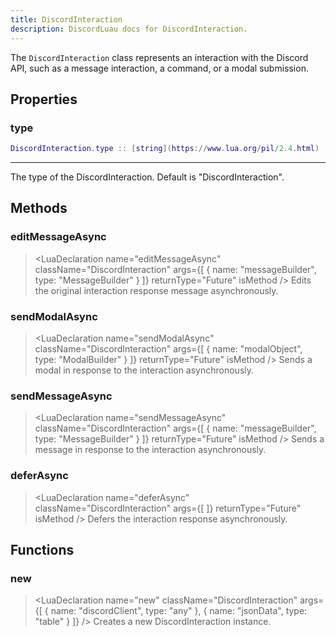 ```yaml
---
title: DiscordInteraction
description: DiscordLuau docs for DiscordInteraction.
---
```

[//]: # (This file was automatically compiled through the Generator luau code under this repository)
[//]: # (if you want to edit the documentation of discord-luau, please write changes)
[//]: # (to the discord-luau repository itself, we extract the comments from discord-luau and translate)
[//]: # (them into markdown files that Nextra can interpret!)

[//]: # (----- DOCUMENT IMPORTS ----- )


[//]: # (----- DOCUMENT DESCRIPTION ----- )

The `DiscordInteraction` class represents an interaction with the Discord API, such as a message interaction, a command, or a modal submission.

[//]: # (----- DOCUMENT PROPERTIES ----- )

## Properties

### type

 ```lua
 DiscordInteraction.type :: [string](https://www.lua.org/pil/2.4.html)
```

---
The type of the DiscordInteraction. Default is "DiscordInteraction".

[//]: # (----- DOCUMENT METHODS ----- )

## Methods

### editMessageAsync

> <LuaDeclaration name="editMessageAsync" className="DiscordInteraction" args={[ { name: "messageBuilder", type: "MessageBuilder" } ]} returnType="Future" isMethod />
Edits the original interaction response message asynchronously.
### sendModalAsync

> <LuaDeclaration name="sendModalAsync" className="DiscordInteraction" args={[ { name: "modalObject", type: "ModalBuilder" } ]} returnType="Future" isMethod />
Sends a modal in response to the interaction asynchronously.
### sendMessageAsync

> <LuaDeclaration name="sendMessageAsync" className="DiscordInteraction" args={[ { name: "messageBuilder", type: "MessageBuilder" } ]} returnType="Future" isMethod />
Sends a message in response to the interaction asynchronously.
### deferAsync

> <LuaDeclaration name="deferAsync" className="DiscordInteraction" args={[  ]} returnType="Future" isMethod />
Defers the interaction response asynchronously.

[//]: # (----- DOCUMENT FUNCTIONS ----- )

## Functions

### new

> <LuaDeclaration name="new" className="DiscordInteraction" args={[ { name: "discordClient", type: "any" }, { name: "jsonData", type: "table" } ]} />
Creates a new DiscordInteraction instance.

